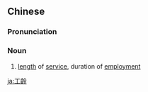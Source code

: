 {{also|工龄}}
==Chinese==
{{zh-forms|s=工龄}}

===Pronunciation===
{{zh-pron
|m=gōnglíng
|c=gung1 ling4
|cat=n
}}

===Noun===
{{zh-noun}}

# {{lb|zh|of an employee}} [[length]] of [[service]], duration of [[employment]]

[[ja:工齡]]